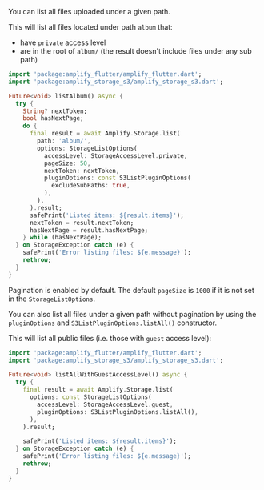 You can list all files uploaded under a given path.

This will list all files located under path `album` that:
* have `private` access level
* are in the root of `album/` (the result doesn't include files under any sub path)

```dart
import 'package:amplify_flutter/amplify_flutter.dart';
import 'package:amplify_storage_s3/amplify_storage_s3.dart';

Future<void> listAlbum() async {
  try {
    String? nextToken;
    bool hasNextPage;
    do {
      final result = await Amplify.Storage.list(
        path: 'album/',
        options: StorageListOptions(
          accessLevel: StorageAccessLevel.private,
          pageSize: 50,
          nextToken: nextToken,
          pluginOptions: const S3ListPluginOptions(
            excludeSubPaths: true,
          ),
        ),
      ).result;
      safePrint('Listed items: ${result.items}');
      nextToken = result.nextToken;
      hasNextPage = result.hasNextPage;
    } while (hasNextPage);
  } on StorageException catch (e) {
    safePrint('Error listing files: ${e.message}');
    rethrow;
  }
}
```

Pagination is enabled by default. The default `pageSize` is `1000` if it is not set in the `StorageListOptions`.

You can also list all files under a given path without pagination by using the `pluginOptions` and `S3ListPluginOptions.listAll()` constructor.

This will list all public files (i.e. those with `guest` access level):

```dart
import 'package:amplify_flutter/amplify_flutter.dart';
import 'package:amplify_storage_s3/amplify_storage_s3.dart';

Future<void> listAllWithGuestAccessLevel() async {
  try {
    final result = await Amplify.Storage.list(
      options: const StorageListOptions(
        accessLevel: StorageAccessLevel.guest,
        pluginOptions: S3ListPluginOptions.listAll(),
      ),
    ).result;

    safePrint('Listed items: ${result.items}');
  } on StorageException catch (e) {
    safePrint('Error listing files: ${e.message}');
    rethrow;
  }
}
```
